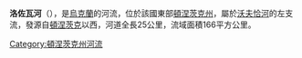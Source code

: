 '''洛佐瓦河'''（{{lang-uk|Лозова}}），是[[烏克蘭|烏克蘭]]的河流，位於該國東部[[頓涅茨克州|頓涅茨克州]]，屬於[[沃夫恰河|沃夫恰河]]的左支流，發源自[[頓涅茨克|頓涅茨克]]以西，河道全長25公里，流域面積166平方公里。

{{DEFAULTSORT:Лозова}}
[[Category:頓涅茨克州河流|Category:頓涅茨克州河流]]


{{Ukraine-river-stub}}